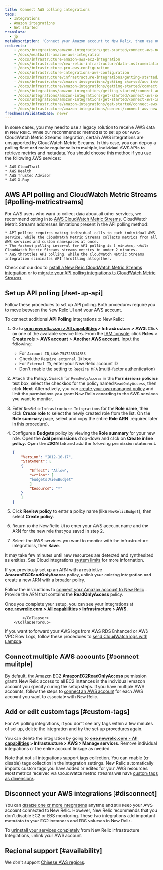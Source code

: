 ```yaml
---
title: Connect AWS polling integrations
tags:
  - Integrations
  - Amazon integrations
  - Get started
translate:
  - jp
metaDescription: 'Connect your Amazon account to New Relic, then use our infrastructure monitoring services with your AWS integrations.'
redirects:
    - /docs/integrations/amazon-integrations/get-started/connect-aws-new-relic-infrastructure-monitoring
    - /docs/meatballs-amazon-aws-integration
    - /docs/infrastructure-amazon-aws-ec2-integration
    - /docs/infrastructure/new-relic-infrastructure/data-instrumentation/amazon-aws-ec2-integration-infrastructure
    - /docs/infrastructure-pro-aws-configuration
    - /docs/infrastructure-integrations-aws-configuration
    - /docs/infrastructure/infrastructure-integrations/getting-started/connect-aws-integrations-infrastructure
    - /docs/infrastructure/amazon-integrations/getting-started/aws-integration-monitoring-infrastructure
    - /docs/infrastructure/amazon-integrations/getting-started/connect-aws-services-infrastructure
    - /docs/integrations/amazon-integrations/getting-started/connect-aws-services-infrastructure
    - /docs/integrations/amazon-integrations/get-started/connect-aws-services-infrastructure
    - /docs/integrations/amazon-integrations/get-started/connect-aws-infrastructure
    - /docs/infrastructure/amazon-integrations/get-started/connect-aws-new-relic-infrastructure-monitoring
    - /docs/infrastructure/amazon-integrations/connect/connect-aws-new-relic-infrastructure-monitoring
freshnessValidatedDate: never
---
```


In some cases, you may need to use a legacy solution to receive AWS data in New Relic. While our recommended method is to set up our AWS CloudWatch Metric Streams integration, certain AWS integrations are unsupported by CloudWatch Metric Streams. In this case, you can deploy a polling fleet and make regular calls to multiple, individual AWS APIs to retrieve metrics and metadata. You should choose this method if you use the following AWS services: 

    * AWS CloudTrail
    * AWS Health
    * AWS Trusted Advisor
    * AWS X-Ray

## AWS API polling and CloudWatch Metric Streams [#polling-metricstreams]

For AWS users who want to collect data about all other services, we recommend opting in to [AWS CloudWatch Metric Streams](https://docs.aws.amazon.com/AmazonCloudWatch/latest/monitoring/CloudWatch-Metric-Streams.html). CloudWatch Metric Streams addresses limitations present in the API polling method: 

    * API polling requires making individual calls to each individual AWS service, while the CloudWatch Metric Streams collects metrics from all AWS services and custom namespaces at once.
    * The fastest polling interval for API polling is 5 minutes, while CloudWatch Metric Streams streams metrics in under 2 minutes.
    * AWS throttles API polling, while the CloudWatch Metric Streams integration eliminates API throttling altogether.

Check out our doc to [install a New Relic CloudWatch Metric Streams integration](/install/aws-cloudwatch) or to [migrate your API polling integrations to CloudWatch Metric Streams](/install/aws-cloudwatch/?task=migrate).

## Set up API polling [#set-up-api]

Follow these procedures to set up API polling. Both procedures require you to move between the New Relic UI and your AWS account. 

<CollapserGroup>
    <Collapser
        id="setup-individual"
        title="Connect individual AWS integrations to New Relic"
    >

To connect additional <DNT>**API Polling**</DNT> integrations to New Relic:

1. Go to <DNT>**[one.newrelic.com > All capabilities](https://one.newrelic.com/all-capabilities) > Infrastructure > AWS**</DNT>. Click on one of the available service tiles. From the [IAM console](https://console.aws.amazon.com/iam/home?#/roles), click <DNT>**Roles**</DNT> > <DNT>**Create role**</DNT> >  <DNT>**AWS account**</DNT> > <DNT>**Another AWS account**</DNT>. Input the following:

   * For `Account ID`, use `754728514883`
   * Check the `Require external ID` box
   * For `External ID`, enter your New Relic account ID
   * Don't enable the setting to `Require MFA` (multi-factor authentication)
1. Attach the <DNT>**Policy**</DNT>: Search for `ReadOnlyAccess` in the <DNT>**Permissions policies**</DNT> text box, select the checkbox for the policy named `ReadOnlyAccess`, then click <DNT>**Next**</DNT>. Alternatively, you can [create your own managed policy](/docs/integrations/amazon-integrations/getting-started/integrations-managed-policies) and limit the permissions you grant New Relic according to the AWS services you want to monitor.
1. Enter `NewRelicInfrastructure-Integrations` for the <DNT>**Role name**</DNT>, then click <DNT>**Create role**</DNT> to select the newly created role from the list. On the <DNT>**Role summary**</DNT> page, select and copy the entire <DNT>**Role ARN**</DNT> (required later in this procedure).
1. Configure a <DNT>**Budgets**</DNT> policy by viewing the <DNT>**Role summary**</DNT> for your new role. Open the <DNT>**Add permissions**</DNT> drop-down and click on <DNT>**Create inline policy**</DNT>. Open the <DNT>**JSON**</DNT> tab and add the following permission statement:

    ```json
    {
        "Version": "2012-10-17",
        "Statement": [
        {
            "Effect": "Allow",
            "Action": [
            "budgets:ViewBudget"
            ],
            "Resource": "*"
        }
        ]
    }
    ```
1. Click <DNT>**Review policy**</DNT> to enter a policy name (like `NewRelicBudget`), then select <DNT>**Create policy**</DNT>.
1. Return to the New Relic UI to enter your AWS account name and the ARN for the new role that you saved in step 2.
1. Select the AWS services you want to monitor with the infrastructure integrations, then <DNT>**Save**</DNT>.

It may take few minutes until new resources are detected and synthesized as entities. See Cloud integrations [system limits](/docs/data-apis/manage-data/view-system-limits) for more information.

</Collapser>
<Collapser
    id="setup-multiple"
    title="Connect multiple AWS integrations to New Relic"
>

If you previously set up an ARN with a restrictive <DNT>**AmazonEC2ReadOnlyAccess**</DNT> policy, unlink your existing integration and create a new ARN with a broader policy.

Follow the instructions to [connect your Amazon account to New Relic](/docs/infrastructure/new-relic-infrastructure/data-instrumentation/amazon-aws-ec2-integration-infrastructure#connect) .
Provide the ARN that contains the <DNT>**ReadOnlyAccess**</DNT> policy.

Once you complete your setup, you can see your integrations at <DNT>**[one.newrelic.com > All capabilities](https://one.newrelic.com/all-capabilities) > Infrastructure > AWS**</DNT>.

            </Collapser>
        </CollapserGroup>

If you want to forward your AWS logs from AWS RDS Enhanced or AWS VPC Flow Logs, follow these procedures to [send CloudWatch logs with Lambda](/docs/logs/forward-logs/aws-lambda-sending-cloudwatch-logs).

## Connect multiple AWS accounts [#connect-mulitple]

By default, the Amazon EC2 <DNT>**AmazonEC2ReadOnlyAccess**</DNT> permission grants New Relic access to all EC2 instances in the individual Amazon account you specify during the setup steps. If you have multiple AWS accounts, follow the steps to [connect an AWS account](#setup-individual) for each AWS account you want to associate with New Relic.

## Add or edit custom tags [#custom-tags]

For API polling integrations, if you don't see any tags within a few minutes of set up, delete the integration and try the set-up procedures again.  

You can delete the integration by going to <DNT>**[one.newrelic.com > All capabilities](https://one.newrelic.com/all-capabilities) > Infrastructure > AWS > Manage services**</DNT>. Remove individual integrations or the entire account linkage as needed.

Note that not all integrations support tags collection. You can enable (or disable) tags collection in the integration settings. New Relic automatically imports custom tags you have added or edited for your AWS resources. Most metrics received via CloudWatch metric streams will have [custom tags as dimensions](/docs/integrations/amazon-integrations/aws-integrations-list/aws-metric-stream/#tags-collection).

## Disconnect your AWS integrations [#disconnect]

You can [disable one or more integrations](/docs/infrastructure/install-infrastructure-agent/update-or-uninstall/uninstall-infrastructure-integrations/#uninstall-aws) anytime and still keep your AWS account connected to New Relic. However, New Relic recommends that you don't disable EC2 or EBS monitoring. These two integrations add important metadata to your EC2 instances and EBS volumes in New Relic.

To [uninstall your services completely](/docs/infrastructure/new-relic-infrastructure/installation/uninstall-infrastructure-agent#unlink-aws) from New Relic infrastructure Integrations, unlink your AWS account.

## Regional support [#availability]

We don't support [Chinese AWS regions](/docs/integrations/amazon-integrations/troubleshooting/invalid-principal-error-unsupported-aws-regions).
